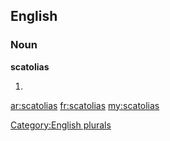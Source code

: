 ==English==

===Noun===
'''scatolias'''

# {{plural of|[[scatolia]]}}

[[Category:English plurals]]

[[ar:scatolias]]
[[fr:scatolias]]
[[my:scatolias]]